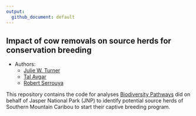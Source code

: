 ```yaml
---
output:
  github_document: default
---
```


## Impact of cow removals on source herds for conservation breeding
* Authors:
    + [Julie W. Turner](https://wildlifescience.ca/team/julie-turner/)
    + [Tal Avgar](https://wildlifescience.ca/team/tal-avgar/)
    + [Robert Serrouya](https://wildlifescience.ca/team/dr-robert-serrouya/)

    
This repository contains the code for analyses [Biodiversity Pathways](https://biodiversitypathways.ca) did on behalf of Jasper National Park (JNP) to identify potential source herds of Southern Mountain Caribou to start their captive breeding program.

